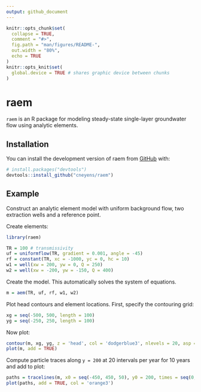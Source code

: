 ```yaml
---
output: github_document
---
```


<!-- README.md is generated from README.Rmd. Please edit that file -->

```r
knitr::opts_chunk$set(
  collapse = TRUE,
  comment = "#>",
  fig.path = "man/figures/README-",
  out.width = "80%",
  echo = TRUE
)
knitr::opts_knit$set(
  global.device = TRUE # shares graphic device between chunks
)
```

# raem

<!-- badges: start -->
<!-- badges: end -->

`raem` is an R package for modeling steady-state single-layer groundwater flow using analytic elements.

## Installation

You can install the development version of raem from [GitHub](https://github.com/) with:

``` r
# install.packages("devtools")
devtools::install_github("cneyens/raem")
```

## Example

Construct an analytic element model with uniform background flow, two extraction wells and a reference point.

Create elements:
```r
library(raem)

TR = 100 # transmissivity
uf = uniformflow(TR, gradient = 0.001, angle = -45)
rf = constant(TR, xc = -1000, yc = 0, hc = 10)
w1 = well(xw = 200, yw = 0, Q = 250)
w2 = well(xw = -200, yw = -150, Q = 400)
```

Create the model. This automatically solves the system of equations.
```r
m = aem(TR, uf, rf, w1, w2)
```

Plot head contours and element locations. First, specify the contouring grid:
```r
xg = seq(-500, 500, length = 100)
yg = seq(-250, 250, length = 100)
```

Now plot:
```r
contour(m, xg, yg, z = 'head', col = 'dodgerblue3', nlevels = 20, asp = 1)
plot(m, add = TRUE)
```

Compute particle traces along `y = 200` at 20 intervals per year for 10 years and add to plot:
```r
paths = tracelines(m, x0 = seq(-450, 450, 50), y0 = 200, times = seq(0, 10*365, 365/20))
plot(paths, add = TRUE, col = 'orange3')
```


